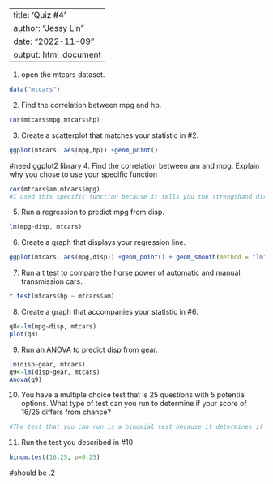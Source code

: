 --
title: 'Quiz #4'
author: "Jessy Lin"
date: "2022-11-09"
output: html_document
---
1. open the mtcars dataset.
```r
data("mtcars")
```

2. Find the correlation between mpg and hp.
```r
cor(mtcars$mpg,mtcars$hp)
```

3. Create a scatterplot that matches your statistic in #2. 
```r
ggplot(mtcars, aes(mpg,hp)) +geom_point()
```
#need ggplot2 library
4. Find the correlation between am and mpg. Explain why you chose to use your specific function
```r
cor(mtcars$am,mtcars$mpg)
#I used this specific function because it tells you the strengthand direction of the relationship between am and mpg.
```

5. Run a regression to predict mpg from disp.
```r
lm(mpg~disp, mtcars)
```

6. Create a graph that displays your regression line. 
```r
ggplot(mtcars, aes(mpg,disp)) +geom_point() + geom_smooth(method = "lm")
```

7. Run a t test to compare the horse power of automatic and manual transmission cars. 
```r
t.test(mtcars$hp ~ mtcars$am)
```

8. Create a graph that accompanies your statistic in #6.
```r
q8<-lm(mpg~disp, mtcars)
plot(q8)
```

9. Run an ANOVA to predict disp from gear. 
```r
lm(disp~gear, mtcars)
q9<-lm(disp~gear, mtcars)
Anova(q9)
```

10. You have a multiple choice test that is 25 questions with 5 potential options. What type of test can you run to determine if your score of 16/25 differs from chance? 
```r
#The test that you can run is a binomial test because it determines if something happens more often than chance.
```

11. Run the test you described in #10
```r
binom.test(16,25, p=0.25)
```
#should be .2 
